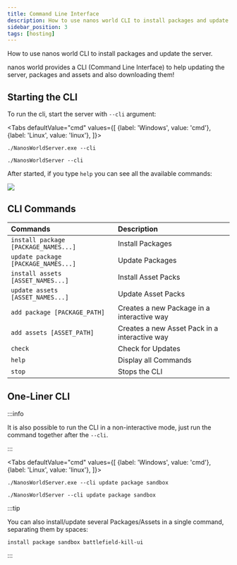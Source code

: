 ```yaml
---
title: Command Line Interface
description: How to use nanos world CLI to install packages and update the server.
sidebar_position: 3
tags: [hosting]
---
```



How to use nanos world CLI to install packages and update the server.


nanos world provides a CLI \(Command Line Interface\) to help updating the server, packages and assets and also downloading them!

## Starting the CLI

To run the cli, start the server with `--cli` argument:

<Tabs
  defaultValue="cmd"
  values={[
    {label: 'Windows', value: 'cmd'},
    {label: 'Linux', value: 'linux'},
  ]}>
  <TabItem value="cmd">

```shell
./NanosWorldServer.exe --cli
```

  </TabItem>
  <TabItem value="linux">

```shell
./NanosWorldServer --cli
```

  </TabItem>
</Tabs>

 After started, if you type `help` you can see all the available commands:

![](/img/docs/cli-01.jpg)

## CLI Commands

| Commands | Description |
| :--- | :--- |
| `install package [PACKAGE_NAMES...]` | Install Packages |
| `update package [PACKAGE_NAMES...]` | Update Packages |
| `install assets [ASSET_NAMES...]` | Install Asset Packs |
| `update assets [ASSET_NAMES...]` | Update Asset Packs |
| `add package [PACKAGE_PATH]` | Creates a new Package in a interactive way |
| `add assets [ASSET_PATH]` | Creates a new Asset Pack in a interactive way |
| `check` | Check for Updates |
| `help` | Display all Commands |
| `stop` | Stops the CLI |

## One-Liner CLI

:::info

It is also possible to run the CLI in a non-interactive mode, just run the command together after the `--cli`.

:::


<Tabs
  defaultValue="cmd"
  values={[
    {label: 'Windows', value: 'cmd'},
    {label: 'Linux', value: 'linux'},
  ]}>
  <TabItem value="cmd">

```shell
./NanosWorldServer.exe --cli update package sandbox
```

  </TabItem>
  <TabItem value="linux">

```shell
./NanosWorldServer --cli update package sandbox
```

  </TabItem>
</Tabs>


:::tip

You can also install/update several Packages/Assets in a single command, separating them by spaces:

```shell
install package sandbox battlefield-kill-ui
```

:::
